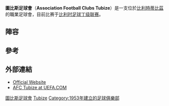 {{noteTA
|G1=足球
|G2=uefa
|1= zh-hans:蒂比兹;zh-hk:圖比斯; zh-tw:蒂比茲;
}}
{{Infobox football club
| clubname   = 圖比斯
| image      = 
| fullname   = Association Football Clubs <br>Tubize
| nickname   = ''Les Sang et Or''<br> (The Blood(red) and Gold)
| founded    = {{Start date and age|1953|2|2}}
| ground     = [[蒂比茲|蒂比茲]][[Stade_Leburton|Stade Leburton]]
| capacity   = 8,100
| manager    = Colbert Marlot
| league     = [[比利时足球丁级联赛|比利时足球丁级联赛]]
| season     = 2021–22
| position   = 
| pattern_la1=_tubize1516h|pattern_b1=_tubize1516h|pattern_ra1=_tubize1516h
| leftarm1=FFFF00|body1=FFFF00|rightarm1=FFFF00|shorts1=FF0000|socks1=FF0000
| pattern_la2=_tubize1516a|pattern_b2=_tubize1516a|pattern_ra2=_tubize1516a
| leftarm2=FFFFFF|body2=FFFFFF|rightarm2=FFFFFF|shorts2=000000|socks2=000000
| geldig=2015/16
}}
'''圖比斯足球會'''（'''Association Football Clubs Tubize'''）是一支位於[[比利時|比利時]][[蒂比茲|蒂比茲]]的職業足球會，目前比赛于[[比利时足球丁级联赛|比利时足球丁级联赛]]。

== 陣容 ==
{{updated|2015年5月2日}}
{{fs start}}
{{fs player|no= 1|nat=FRA|pos=GK|name=[[Quentin_Beunardeau|Quentin Beunardeau]]}}
{{fs player|no= 2|nat=BEL|pos=DF|name=Quentin Laurent}}
{{fs player|no= 6|nat=FRA|pos=MF|name=Philippe Liard}}
{{fs player|no= 7|nat=BEL|pos=MF|name=Shean Garlito}}
{{fs player|no= 8|nat=FRA|pos=DF|name=[[Clement_Fabre|Clement Fabre]]}}
{{fs player|no= 9|nat=MLI|pos=FW|name=[[Mamadou_Diallo_(Malian_footballer)|Mamadou Diallo]]}}
{{fs player|no=10|nat=ALG|pos=FW|name=[[Mehdi_Fennouche|Mehdi Fennouche]]}}
{{fs player|no=11|nat=BEL|pos=MF|name=Mégan Laurent}}
{{fs player|no=13|nat=FRA|pos=DF|name=Yoann Grosperrin}}
{{fs player|no=15|nat=FRA|pos=MF|name=[[Yohan_Betsch|Yohan Betsch]]}}
{{fs mid}}
{{fs player|no=18|nat=FRA|pos=DF|name=Vincent Di Stefano}}
{{fs player|no=19|nat=SEN|pos=MF|name=[[Ibrahima_Ba_(footballer)|Ibrahima Ba]]}}
{{fs player|no=22|nat=FRA|pos=DF|name=Médéric Deher}}
{{fs player|no=24|nat=KOR|pos=MF|name=Park Chan-gil}}
{{fs player|no=32|nat=BRA|pos=MF|name=Andrei Camargo}}
{{fs player|no=39|nat=BEL|pos=MF|name=Jordan Henri}}
{{fs player|no=44|nat=FRA|pos=DF|name=Xavier Dijoux}}
{{fs player|no=66|nat=CHN|pos=MF|name=Ting Yang}}
{{fs player|no=88|nat=GEO|pos=FW|name=Levan Shengelia}}
{{fs player|no=91|nat=FRA|pos=FW|name=[[Sega_Keita|Sega Keita]]}}
{{fs end}}

==參考==
{{Reflist}}

==外部連結==
* [http://www.afctubize.be Official Website]{{Wayback|url=http://www.afctubize.be/ |date=20200805075843 }} {{fr icon}}
* [http://www.uefa.com/footballeurope/club=2600533/domestic.html AFC Tubize at UEFA.COM]{{Wayback|url=http://www.uefa.com/footballeurope/club=2600533/domestic.html |date=20090414025415 }}

[[Category:圖比斯足球會|]]
[[Category:比利時足球俱樂部|Tubize]]
[[Category:1953年建立的足球俱樂部|Category:1953年建立的足球俱樂部]]